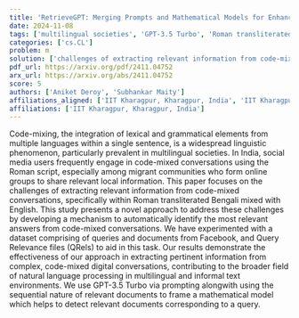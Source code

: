 ```yaml
---
title: 'RetrieveGPT: Merging Prompts and Mathematical Models for Enhanced Code-Mixed Information Retrieval'
date: 2024-11-08
tags: ['multilingual societies', 'GPT-3.5 Turbo', 'Roman transliterated Bengali', 'code-mixing', 'natural language processing', 'social media', 'information retrieval', 'mathematical models']
categories: ['cs.CL']
problem: m
solution: ['challenges of extracting relevant information from code-mixed conversations']
pdf_url: https://arxiv.org/pdf/2411.04752
arx_url: https://arxiv.org/abs/2411.04752
score: 5
authors: ['Aniket Deroy', 'Subhankar Maity']
affiliations_aligned: ['IIT Kharagpur, Kharagpur, India', 'IIT Kharagpur, Kharagpur, India']
affiliations: ['IIT Kharagpur, Kharagpur, India']
---
```



Code-mixing, the integration of lexical and grammatical elements from multiple languages within a single sentence, is a widespread linguistic phenomenon, particularly prevalent in multilingual societies. In India, social media users frequently engage in code-mixed conversations using the Roman script, especially among migrant communities who form online groups to share relevant local information. This paper focuses on the challenges of extracting relevant information from code-mixed conversations, specifically within Roman transliterated Bengali mixed with English. This study presents a novel approach to address these challenges by developing a mechanism to automatically identify the most relevant answers from code-mixed conversations. We have experimented with a dataset comprising of queries and documents from Facebook, and Query Relevance files (QRels) to aid in this task. Our results demonstrate the effectiveness of our approach in extracting pertinent information from complex, code-mixed digital conversations, contributing to the broader field of natural language processing in multilingual and informal text environments. We use GPT-3.5 Turbo via prompting alongwith using the sequential nature of relevant documents to frame a mathematical model which helps to detect relevant documents corresponding to a query.